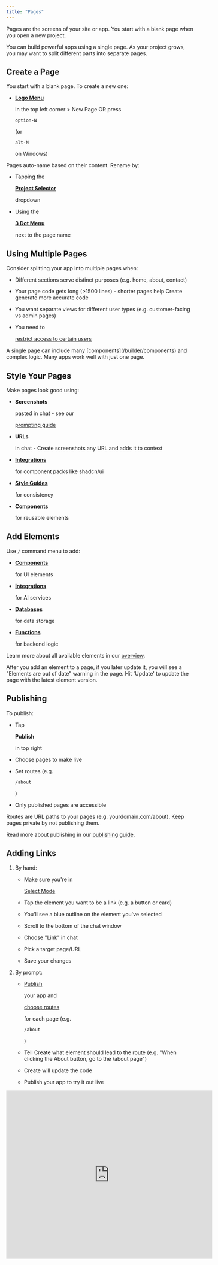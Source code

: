 ```yaml
---
title: "Pages"
---
```


Pages are the screens of your site or app. You start with a blank page when you open a new project.

You can build powerful apps using a single page. As your project grows, you may want to split different parts into separate pages.

## Create a Page

You start with a blank page. To create a new one:

* [**Logo Menu**](/builder/controls#logo-menu)

   in the top left corner > New Page OR press 

  `option-N`

   (or 

  `alt-N`

   on Windows)

Pages auto-name based on their content. Rename by:

* Tapping the 

  [**Project Selector**](/builder/controls#project-selector)

   dropdown

* Using the 

  [**3 Dot Menu**](/builder/controls#3-dot-menu)

   next to the page name

## Using Multiple Pages

Consider splitting your app into multiple pages when:

* Different sections serve distinct purposes (e.g. home, about, contact)

* Your page code gets long (>1500 lines) - shorter pages help Create generate more accurate code

* You want separate views for different user types (e.g. customer-facing vs admin pages)

* You need to 

  [restrict access to certain users](/builder/user-accounts)

<Tip>
  A single page can include many [components](/builder/components) and complex logic. Many apps work well with just one page.
</Tip>

## Style Your Pages

Make pages look good using:

* **Screenshots**

   pasted in chat - see our 

  [prompting guide](/prompting)

* **URLs**

   in chat - Create screenshots any URL and adds it to context

* [**Integrations**](/builder/integrations)

   for component packs like shadcn/ui

* [**Style Guides**](/builder/style-guides)

   for consistency

* [**Components**](/builder/components)

   for reusable elements

## Add Elements

Use `/` command menu to add:

* [**Components**](/builder/components)

   for UI elements

* [**Integrations**](/builder/integrations)

   for AI services

* [**Databases**](/builder/databases)

   for data storage

* [**Functions**](/builder/functions)

   for backend logic

Learn more about all available elements in our [overview](/builder/overview).

<Info>
  After you add an element to a page, if you later update it, you will see a "Elements are out of date" warning in the page. Hit 'Update' to update the page with the latest element version.
</Info>

## Publishing

To publish:

* Tap 

  **Publish**

   in top right

* Choose pages to make live

* Set routes (e.g. 

  `/about`

  )

* Only published pages are accessible

<Info>
  Routes are URL paths to your pages (e.g. yourdomain.com/about). Keep pages private by not publishing them.
</Info>

Read more about publishing in our [publishing guide](/publish-and-share/publish).

## Adding Links

1. By hand:

   * Make sure you're in 

     [Select Mode](/builder/controls#select-mode)

   * Tap the element you want to be a link (e.g. a button or card)

   * You'll see a blue outline on the element you've selected

   * Scroll to the bottom of the chat window

   * Choose "Link" in chat

   * Pick a target page/URL

   * Save your changes

2. By prompt:

   * [Publish](/publish-and-share/publish)

      your app and 

     [choose routes](/publish-and-share/publish#routes)

      for each page (e.g. 

     `/about`

     )

   * Tell Create what element should lead to the route (e.g. "When clicking the About button, go to the /about page")

   * Create will update the code

   * Publish your app to try it out live

<iframe src="https://twitframe.com/show?url=https://twitter.com/create_xyz/status/1864105603750306055" width="550" height="450" frameborder="0" allowfullscreen />

## Requiring Authentication

You can restrict page access to signed-in users:

1. Enable 

   [User Accounts](/builder/user-accounts)

2. Page > 3-dot menu > Settings > "Require account to view"

3. Publish changes

Users will:

* See content when signed in

* Get redirected to login when not

Learn more about [User Accounts](/builder/user-accounts).

## Deleting a Page

This is not a recoverable action, proceed with caution&#x20;

![](/Screenshot2025-02-11at1.14.17PM.png)

* Select desired page from top level navigation

* Use three dot menu to reveal deletion action

* Click Delete Page
